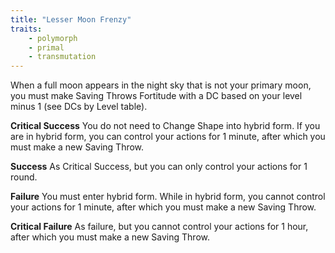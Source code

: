 ```yaml
---
title: "Lesser Moon Frenzy"
traits:
    - polymorph
    - primal
    - transmutation
---
```


When a full moon appears in the night sky that is not your primary moon, you must make Saving Throws Fortitude with a DC based on your level minus 1 (see DCs by Level table).

**Critical Success** You do not need to Change Shape into hybrid form. If you are in hybrid form, you can control your actions for 1 minute, after which you must make a new Saving Throw.

**Success** As Critical Success, but you can only control your actions for 1 round.

**Failure** You must enter hybrid form. While in hybrid form, you cannot control your actions for 1 minute, after which you must make a new Saving Throw.

**Critical Failure** As failure, but you cannot control your actions for 1 hour, after which you must make a new Saving Throw.